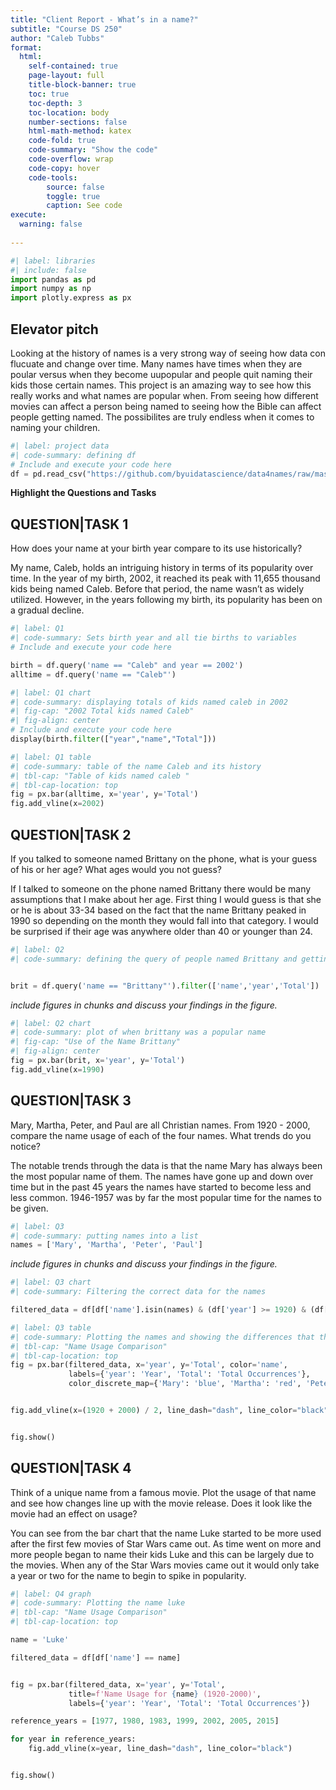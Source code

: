 ```yaml
---
title: "Client Report - What’s in a name?"
subtitle: "Course DS 250"
author: "Caleb Tubbs"
format:
  html:
    self-contained: true
    page-layout: full
    title-block-banner: true
    toc: true
    toc-depth: 3
    toc-location: body
    number-sections: false
    html-math-method: katex
    code-fold: true
    code-summary: "Show the code"
    code-overflow: wrap
    code-copy: hover
    code-tools:
        source: false
        toggle: true
        caption: See code
execute: 
  warning: false
    
---
```


```python
#| label: libraries
#| include: false
import pandas as pd
import numpy as np
import plotly.express as px
```


## Elevator pitch

Looking at the history of names is a very strong way of seeing how data con flucuate and change over time. Many names have times when they are poular versus when they become uupopular and people quit naming their kids those certain names. This project is an amazing way to see how this really works and what names are popular when. From seeing how different movies can affect a person being named to seeing how the Bible can affect people getting named. The possibilites are truly endless when it comes to naming your children.
```python
#| label: project data
#| code-summary: defining df
# Include and execute your code here
df = pd.read_csv("https://github.com/byuidatascience/data4names/raw/master/data-raw/names_year/names_year.csv")
```

__Highlight the Questions and Tasks__

## QUESTION|TASK 1

How does your name at your birth year compare to its use historically?

My name, Caleb, holds an intriguing history in terms of its popularity over time. In the year of my birth, 2002, it reached its peak with 11,655 thousand kids being named Caleb. Before that period, the name wasn't as widely utilized. However, in the years following my birth, its popularity has been on a gradual decline.

```python
#| label: Q1
#| code-summary: Sets birth year and all tie births to variables
# Include and execute your code here

birth = df.query('name == "Caleb" and year == 2002')
alltime = df.query('name == "Caleb"')

```



```python
#| label: Q1 chart
#| code-summary: displaying totals of kids named caleb in 2002
#| fig-cap: "2002 Total kids named Caleb"
#| fig-align: center
# Include and execute your code here
display(birth.filter(["year","name","Total"]))
```


```python
#| label: Q1 table
#| code-summary: table of the name Caleb and its history
#| tbl-cap: "Table of kids named caleb "
#| tbl-cap-location: top
fig = px.bar(alltime, x='year', y='Total')
fig.add_vline(x=2002)
```


## QUESTION|TASK 2

If you talked to someone named Brittany on the phone, what is your guess of his or her age? What ages would you not guess?

If I talked to someone on the phone named Brittany there would be many assumptions that I make about her age. First thing I would guess is that she or he is about 33-34 based on the fact that the name Brittany peaked in 1990 so depending on the month they would fall into that category. I would be surprised if their age was anywhere older than 40 or younger than 24.

```python
#| label: Q2
#| code-summary: defining the query of people named Brittany and getting the year and total correct


brit = df.query('name == "Brittany"').filter(['name','year','Total'])
```

_include figures in chunks and discuss your findings in the figure._

```python
#| label: Q2 chart
#| code-summary: plot of when brittany was a popular name
#| fig-cap: "Use of the Name Brittany"
#| fig-align: center
fig = px.bar(brit, x='year', y='Total')
fig.add_vline(x=1990)
```


## QUESTION|TASK 3

Mary, Martha, Peter, and Paul are all Christian names. From 1920 - 2000, compare the name usage of each of the four names. What trends do you notice?

The notable trends through the data is that the name Mary has always been the most popular name of them. The names have gone up and down over time but in the past 45 years the names have started to become less and less common. 1946-1957 was by far the most popular time for the names to be given.

```python
#| label: Q3
#| code-summary: putting names into a list
names = ['Mary', 'Martha', 'Peter', 'Paul']

```

_include figures in chunks and discuss your findings in the figure._

```python
#| label: Q3 chart
#| code-summary: Filtering the correct data for the names

filtered_data = df[df['name'].isin(names) & (df['year'] >= 1920) & (df['year'] <= 2000)]
```


```python
#| label: Q3 table
#| code-summary: Plotting the names and showing the differences that they have over time
#| tbl-cap: "Name Usage Comparison"
#| tbl-cap-location: top
fig = px.bar(filtered_data, x='year', y='Total', color='name',
             labels={'year': 'Year', 'Total': 'Total Occurrences'},
             color_discrete_map={'Mary': 'blue', 'Martha': 'red', 'Peter': 'green', 'Paul': 'purple'})


fig.add_vline(x=(1920 + 2000) / 2, line_dash="dash", line_color="black", annotation_text="Midpoint")


fig.show()

```


## QUESTION|TASK 4

Think of a unique name from a famous movie. Plot the usage of that name and see how changes line up with the movie release. Does it look like the movie had an effect on usage?

You can see from the bar chart that the name Luke started to be more used after the first few movies of Star Wars came out. As time went on more and more people began to name their kids Luke and this can be largely due to the movies. When any of the Star Wars movies came out it would only take a year or two for the name to begin to spike in popularity.

```python
#| label: Q4 graph
#| code-summary: Plotting the name luke
#| tbl-cap: "Name Usage Comparison"
#| tbl-cap-location: top

name = 'Luke'

filtered_data = df[df['name'] == name]


fig = px.bar(filtered_data, x='year', y='Total',
             title=f'Name Usage for {name} (1920-2000)',
             labels={'year': 'Year', 'Total': 'Total Occurrences'})

reference_years = [1977, 1980, 1983, 1999, 2002, 2005, 2015]

for year in reference_years:
    fig.add_vline(x=year, line_dash="dash", line_color="black")


fig.show()

```